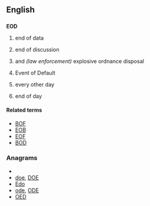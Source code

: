 ==English==

==={{initialism}}===
'''EOD'''

# {{computing}} end of data
# {{Internet slang}} end of discussion
# {{military}} and ''(law enforcement)'' explosive ordnance disposal
# {{finance|legal}} Event of Default
# {{medical}} every other day
# {{business}} end of day

====Related terms====
* [[BOF]]
* [[EOB]]
* [[EOF]]
* [[BOD]]

===Anagrams===
* {{alphagram|deo}}
* [[doe#English|doe]], [[DOE#English|DOE]]
* [[Edo#English|Edo]]
* [[ode#English|ode]], [[ODE#English|ODE]]
* [[OED#English|OED]]